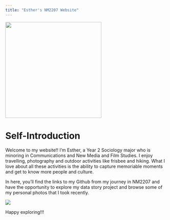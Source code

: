 ```yaml
---
title: "Esther's NM2207 Website"
---
```


![](images/self-introduction.JPG){fig-align="left" width="300"}

# **Self-Introduction**

Welcome to my website!! I’m Esther, a Year 2 Sociology major who is minoring in Communications and New Media and Film Studies. I enjoy travelling, photography and outdoor activities like frisbee and hiking. What I love about all these activities is the ability to capture memoriable moments and get to know more people and culture.

In here, you’ll find the links to my Github from my journey in NM2207 and have the opportunity to explore my data story project and browse some of my personal photos that I took recently.

![](https://i0.wp.com/media2.giphy.com/media/LHZyixOnHwDDy/giphy.gif){fig-align="left"}

Happy exploring!!!
